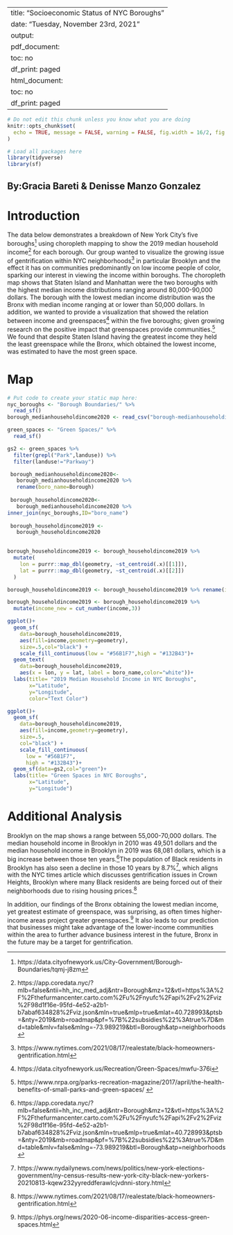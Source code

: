 
---
title: "Socioeconomic Status of NYC Boroughs"
date: "Tuesday, November 23rd, 2021"
output:
  pdf_document:
    toc: no
    df_print: paged
  html_document:
    toc: no
    df_print: paged
---

```r
# Do not edit this chunk unless you know what you are doing
knitr::opts_chunk$set(
  echo = TRUE, message = FALSE, warning = FALSE, fig.width = 16/2, fig.height = 9/2
)
```

```r
# Load all packages here
library(tidyverse)
library(sf)
```

## By:Gracia Bareti & Denisse Manzo Gonzalez



#  Introduction

The data below demonstrates a breakdown of New York City's five boroughs^[https://data.cityofnewyork.us/City-Government/Borough-Boundaries/tqmj-j8zm] using choropleth mapping to show the 2019 median household income^[https://app.coredata.nyc/?mlb=false&ntii=hh_inc_med_adj&ntr=Borough&mz=12&vtl=https%3A%2F%2Fthefurmancenter.carto.com%2Fu%2Fnyufc%2Fapi%2Fv2%2Fviz%2F98d1f16e-95fd-4e52-a2b1-b7abaf634828%2Fviz.json&mln=true&mlp=true&mlat=40.728993&ptsb=&nty=2019&mb=roadmap&pf=%7B%22subsidies%22%3Atrue%7D&md=table&mlv=false&mlng=-73.989219&btl=Borough&atp=neighborhoods]
for each borough. Our group wanted to visualize the growing issue of gentrification within NYC neighborhoods^[ https://www.nytimes.com/2021/08/17/realestate/black-homeowners-gentrification.html] in particular Brooklyn and the
 effect it has on communities predominantly on low income people of color, sparking our interest in viewing the income within boroughs. The choropleth map shows that Staten Island and Manhattan were the two boroughs with the highest median income distributions ranging around 80,000-90,000 dollars. The borough with the lowest median income distribution was the Bronx with median income ranging at or lower than 50,000 dollars.
In addition, we wanted to provide a visualization that showed the relation between income and greenspaces^[https://data.cityofnewyork.us/Recreation/Green-Spaces/mwfu-376i] within the five boroughs; given growing research on the positive impact that greenspaces provide communities.^[https://www.nrpa.org/parks-recreation-magazine/2017/april/the-health-benefits-of-small-parks-and-green-spaces/ 
] We found that despite Staten Island having the greatest income they held the least greenspace while the Bronx, which obtained the lowest income, was estimated to have the most green space. 




# Map

```r
# Put code to create your static map here:
nyc_boroughs <- "Borough Boundaries/" %>%
  read_sf()
borough_medianhouseholdincome2020 <- read_csv("borough-medianhouseholdincome2020.csv")

green_spaces <- "Green Spaces/" %>% 
  read_sf()

gs2 <- green_spaces %>% 
  filter(grepl("Park",landuse)) %>% 
  filter(landuse!="Parkway")

 borough_medianhouseholdincome2020<-
   borough_medianhouseholdincome2020 %>% 
   rename(boro_name=Borough)
 
 borough_householdincome2020<- 
   borough_medianhouseholdincome2020 %>%
inner_join(nyc_boroughs,ID="boro_name")
 
 borough_householdincome2019 <- 
   borough_householdincome2020
   

borough_householdincome2019 <- borough_householdincome2019 %>% 
  mutate(
    lon = purrr::map_dbl(geometry, ~st_centroid(.x)[[1]]),
    lat = purrr::map_dbl(geometry, ~st_centroid(.x)[[2]])
  )   

borough_householdincome2019 <- borough_householdincome2019 %>% rename(income="2019")

borough_householdincome2019 <- borough_householdincome2019 %>% 
  mutate(income_new = cut_number(income,3))

ggplot()+
  geom_sf(
    data=borough_householdincome2019,
    aes(fill=income,geometry=geometry),
    size=.5,col="black") +
    scale_fill_continuous(low = "#56B1F7",high = "#132B43")+
  geom_text(
    data=borough_householdincome2019,
    aes(x = lon, y = lat, label = boro_name,color="white"))+
  labs(title= "2019 Median Household Income in NYC Boroughs",
       x="Latitude",
       y="Longitude",
       color="Text Color")

ggplot()+
  geom_sf(
    data=borough_householdincome2019,
    aes(fill=income,geometry=geometry),
    size=.5,
    col="black") +
    scale_fill_continuous(
      low = "#56B1F7",
      high = "#132B43")+
  geom_sf(data=gs2,col="green")+
  labs(title= "Green Spaces in NYC Boroughs",
       x="Latitude",
       y="Longitude")

```



# Additional Analysis
Brooklyn on the map shows a range between 55,000-70,000 dollars. 
The median household income in Brooklyn in 2010 was  49,501 dollars and the median household income in Brooklyn in 2019 was 68,081 dollars, which is a big increase between those ten years.^[https://app.coredata.nyc/?mlb=false&ntii=hh_inc_med_adj&ntr=Borough&mz=12&vtl=https%3A%2F%2Fthefurmancenter.carto.com%2Fu%2Fnyufc%2Fapi%2Fv2%2Fviz%2F98d1f16e-95fd-4e52-a2b1-b7abaf634828%2Fviz.json&mln=true&mlp=true&mlat=40.728993&ptsb=&nty=2019&mb=roadmap&pf=%7B%22subsidies%22%3Atrue%7D&md=table&mlv=false&mlng=-73.989219&btl=Borough&atp=neighborhoods ]The population of Black residents in Brooklyn has also seen a decline in those 10 years by 8.7%^[https://www.nydailynews.com/news/politics/new-york-elections-government/ny-census-results-new-york-city-black-new-yorkers-20210813-kqew232yyreddferawlcjvdnni-story.html], which aligns with the NYC times article which discusses gentrification issues in Crown Heights, Brooklyn where many Black residents are being forced out of their neighborhoods due to rising housing prices.^[https://www.nytimes.com/2021/08/17/realestate/black-homeowners-gentrification.html]

In addition, our findings of the Bronx obtaining the lowest median income, yet greatest estimate of greenspace, was surprising, as often times higher-income areas project greater greenspaces.^[https://phys.org/news/2020-06-income-disparities-access-green-spaces.html] It also leads to our prediction that businesses might take advantage of the lower-income communities within the area to further advance business interest in the future, Bronx in the future may be a target for gentrification. 

